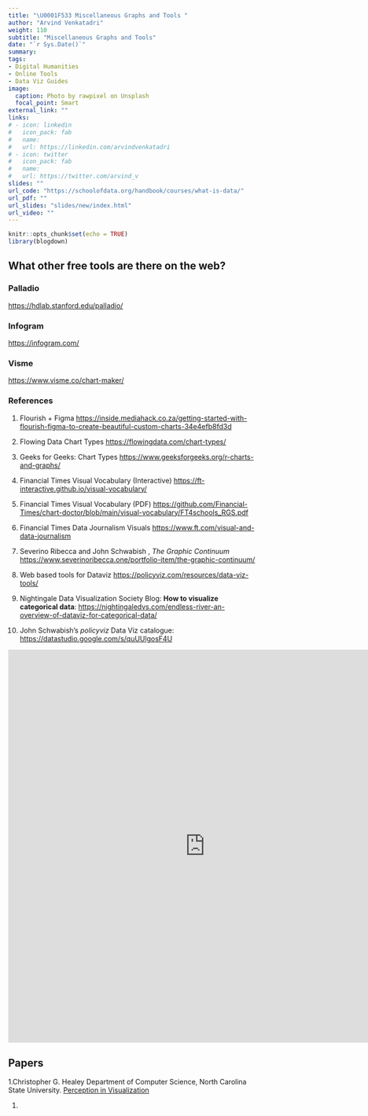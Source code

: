 ```yaml
---
title: "\U0001F533 Miscellaneous Graphs and Tools "
author: "Arvind Venkatadri"
weight: 110
subtitle: "Miscellaneous Graphs and Tools"
date: "`r Sys.Date()`"
summary: 
tags:
- Digital Humanities
- Online Tools
- Data Viz Guides
image:
  caption: Photo by rawpixel on Unsplash
  focal_point: Smart
external_link: ""
links:
# - icon: linkedin
#   icon_pack: fab
#   name: 
#   url: https://linkedin.com/arvindvenkatadri
# - icon: twitter
#   icon_pack: fab
#   name: 
#   url: https://twitter.com/arvind_v
slides: ""
url_code: "https://schoolofdata.org/handbook/courses/what-is-data/"
url_pdf: ""
url_slides: "slides/new/index.html"
url_video: ""
---
```


```r
knitr::opts_chunk$set(echo = TRUE)
library(blogdown)

```

## What other free tools are there on the web?

### Palladio

<https://hdlab.stanford.edu/palladio/>


### Infogram
<https://infogram.com/>


### Visme
<https://www.visme.co/chart-maker/>



### References

1. Flourish + Figma <https://inside.mediahack.co.za/getting-started-with-flourish-figma-to-create-beautiful-custom-charts-34e4efb8fd3d> 

1. Flowing Data Chart Types <https://flowingdata.com/chart-types/>  

1. Geeks for Geeks: Chart Types
<https://www.geeksforgeeks.org/r-charts-and-graphs/>  

1. Financial Times Visual Vocabulary (Interactive)
<https://ft-interactive.github.io/visual-vocabulary/>  

1. Financial Times Visual Vocabulary (PDF)
<https://github.com/Financial-Times/chart-doctor/blob/main/visual-vocabulary/FT4schools_RGS.pdf>  

1. Financial Times Data Journalism Visuals
<https://www.ft.com/visual-and-data-journalism>

1. Severino Ribecca and John Schwabish , *The Graphic Continuum*
<https://www.severinoribecca.one/portfolio-item/the-graphic-continuum/>

1. Web based tools for Dataviz
<https://policyviz.com/resources/data-viz-tools/>  

1. Nightingale Data Visualization Society Blog: **How to visualize categorical data**:
<https://nightingaledvs.com/endless-river-an-overview-of-dataviz-for-categorical-data/>  

1. John Schwabish's *policyviz* Data Viz catalogue:
<https://datastudio.google.com/s/quUUlgosF4U> 

<iframe width="800" height="800" src="https://datastudio.google.com/embed/reporting/eb2fea55-8eeb-440f-9c56-e8278266a368/page/vZWQB" frameborder="0" style="border:0" allowfullscreen></iframe>  

## Papers

1.Christopher G. Healey
Department of Computer Science, North Carolina State University. [Perception in Visualization](https://www.csc2.ncsu.edu/faculty/healey/PP/index.html)  

1. 



